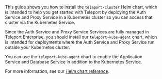 This guide shows you how to install the `teleport-cluster` Helm chart, which is
intended to help you get started with Teleport by deploying the Auth Service and
Proxy Service in a Kubernetes cluster so you can access that cluster via the
Kubernetes Service.

Since the Auth Service and Proxy Service Services are fully managed in Teleport Enterprise, you should
install our `teleport-kube-agent` chart, which is intended for deployments where
the Auth Service and Proxy Service run outside your Kubernetes cluster.

You can use the `teleport-kube-agent` chart to enable the Application Service
and Database Service in addition to the Kubernetes Service.

For more information, see our [Helm chart reference](../../../reference/helm-reference/teleport-kube-agent.mdx).
